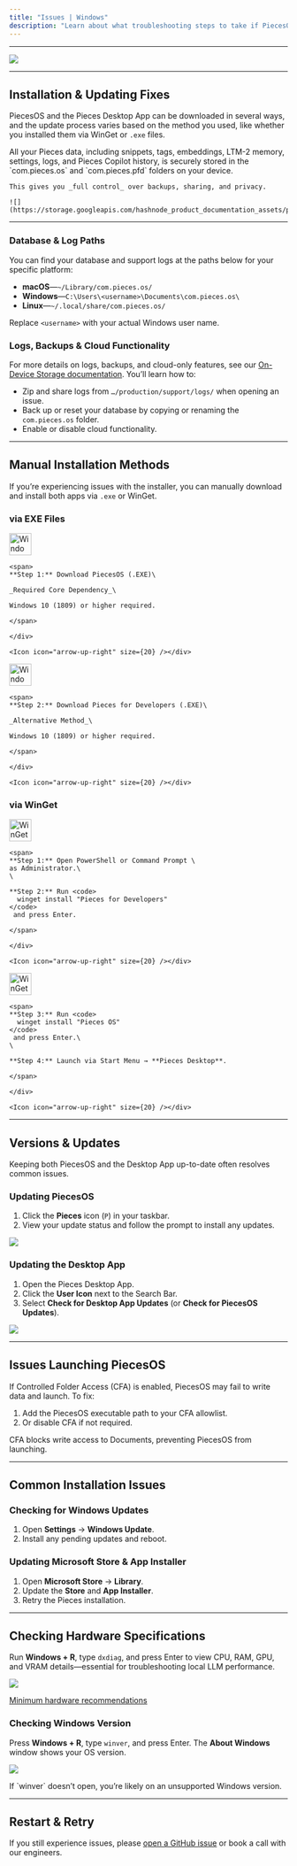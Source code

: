 ```yaml
---
title: "Issues | Windows"
description: "Learn about what troubleshooting steps to take if PiecesOS or the Pieces Desktop App isn’t working as expected on your Windows device."
---
```


---

![](https://storage.googleapis.com/hashnode_product_documentation_assets/meet_pieces_assets/meet_pieces/troubleshooting/windows/troubleshooting_windows.png)

---

## Installation & Updating Fixes

PiecesOS and the Pieces Desktop App can be downloaded in several ways, and the update process varies based on the method you used, like whether you installed them via WinGet or `.exe` files.

<Tabs>
  <Tab title="On-Device Storage">
    All your Pieces data, including snippets, tags, embeddings, LTM-2 memory, settings, logs, and Pieces Copilot history, is securely stored in the `com.pieces.os` and `com.pieces.pfd` folders on your device.

    This gives you _full control_ over backups, sharing, and privacy.

    ![](https://storage.googleapis.com/hashnode_product_documentation_assets/privacy_and_security/soc_secure_private.png)
  </Tab>
</Tabs>

---

### Database & Log Paths

You can find your database and support logs at the paths below for your specific platform:

- **macOS**—`~/Library/com.pieces.os/`
- **Windows**—`C:\Users\<username>\Documents\com.pieces.os\`
- **Linux**—`~/.local/share/com.pieces.os/`

Replace `<username>` with your actual Windows user name.

### Logs, Backups & Cloud Functionality

For more details on logs, backups, and cloud-only features, see our [On-Device Storage documentation](https://docs.pieces.app/products/core-dependencies/on-device-storage). You’ll learn how to:

- Zip and share logs from `…/production/support/logs/` when opening an issue.
- Back up or reset your database by copying or renaming the `com.pieces.os` folder.
- Enable or disable cloud functionality.

---

## Manual Installation Methods

If you’re experiencing issues with the installer, you can manually download and install both apps via `.exe` or WinGet.

### via EXE Files

<CardGroup cols={2}>
  <Card title="Download — PiecesOS (.EXE)" href="https://builds.pieces.app/stages/production/os_server/windows-exe/download?download=true&product=DOCUMENTATION_WEBSITE">
    <div style={{ display:"flex",alignItems:"center",justifyContent:"space-between",width:"100%" }}>
    <div style={{ display:"flex",alignItems:"center",gap:"0.5rem" }}>
    <img
      src="/public/icons/windows.png"
      width="40"
      height="40"
      noZoom={true}
      alt="Windows icon"
    />

    <span>
    **Step 1:** Download PiecesOS (.EXE)\
    
    _Required Core Dependency_\
    
    Windows 10 (1809) or higher required.

    </span>

    </div>

    <Icon icon="arrow-up-right" size={20} /></div>
  </Card>
  <Card title="Download — Pieces for Developers (.EXE)" href="https://builds.pieces.app/stages/production/pieces_for_x/windows-exe/download?download=true&product=DOCUMENTATION_WEBSITE">
    <div style={{ display:"flex",alignItems:"center",justifyContent:"space-between",width:"100%" }}>
    <div style={{ display:"flex",alignItems:"center",gap:"0.5rem" }}>
    <img
      src="/public/icons/windows.png"
      width="40"
      height="40"
      noZoom={true}
      alt="Windows icon"
    />

    <span>
    **Step 2:** Download Pieces for Developers (.EXE)\
    
    _Alternative Method_\
    
    Windows 10 (1809) or higher required.

    </span>

    </div>

    <Icon icon="arrow-up-right" size={20} /></div>
  </Card>
</CardGroup>

### via WinGet

<CardGroup cols={2}>
  <Card title="WinGet — Pieces for Developers">
    <div style={{ display:"flex",alignItems:"center",justifyContent:"space-between",width:"100%" }}>
    <div style={{ display:"flex",alignItems:"center",gap:"0.5rem" }}>
    <img
      src="/public/icons/wingetblue.webp"
      width="40"
      height="40"
      noZoom={true}
      alt="WinGet icon"
    />

    <span>
    **Step 1:** Open PowerShell or Command Prompt \
    as Administrator.\
    \
    
    **Step 2:** Run <code>
      winget install "Pieces for Developers"
    </code>
     and press Enter.

    </span>

    </div>

    <Icon icon="arrow-up-right" size={20} /></div>
  </Card>
  <Card title="WinGet — PiecesOS">
    <div style={{ display:"flex",alignItems:"center",justifyContent:"space-between",width:"100%" }}>
    <div style={{ display:"flex",alignItems:"center",gap:"0.5rem" }}>
    <img
      src="/public/icons/wingetblue.webp"
      width="40"
      height="40"
      noZoom={true}
      alt="WinGet icon"
    />

    <span>
    **Step 3:** Run <code>
      winget install "Pieces OS"
    </code>
     and press Enter.\
    \
    
    **Step 4:** Launch via Start Menu → **Pieces Desktop**.

    </span>

    </div>

    <Icon icon="arrow-up-right" size={20} /></div>
  </Card>
</CardGroup>

---

## Versions & Updates

Keeping both PiecesOS and the Desktop App up-to-date often resolves common issues.

### Updating PiecesOS

1. Click the **Pieces** icon (`P`) in your taskbar.
2. View your update status and follow the prompt to install any updates.

![](https://storage.googleapis.com/hashnode_product_documentation_assets/meet_pieces_assets/meet_pieces/troubleshooting/windows/windows_checking_pieces_os_for_updates.gif)

### Updating the Desktop App

1. Open the Pieces Desktop App.
2. Click the **User Icon** next to the Search Bar.
3. Select **Check for Desktop App Updates** (or **Check for PiecesOS Updates**).

![](https://storage.googleapis.com/hashnode_product_documentation_assets/meet_pieces_assets/meet_pieces/troubleshooting/windows/windows_check_pfd_for_updates.gif)

---

## Issues Launching PiecesOS

If Controlled Folder Access (CFA) is enabled, PiecesOS may fail to write data and launch. To fix:

1. Add the PiecesOS executable path to your CFA allowlist.
2. Or disable CFA if not required.

<Warning>
  CFA blocks write access to Documents, preventing PiecesOS from launching.
</Warning>

---

## Common Installation Issues

### Checking for Windows Updates

1. Open **Settings** → **Windows Update**.
2. Install any pending updates and reboot.

### Updating Microsoft Store & App Installer

1. Open **Microsoft Store** → **Library**.
2. Update the **Store** and **App Installer**.
3. Retry the Pieces installation.

---

## Checking Hardware Specifications

Run **Windows \+ R**, type `dxdiag`, and press Enter to view CPU, RAM, GPU, and VRAM details—essential for troubleshooting local LLM performance.

![](https://storage.googleapis.com/hashnode_product_documentation_assets/meet_pieces_assets/meet_pieces/troubleshooting/windows/windows_checking_hardware_specs.gif)

[Minimum hardware recommendations](https://docs.pieces.app/products/meet-pieces/troubleshooting/cross-platform#hardware-recommendations)

### Checking Windows Version

Press **Windows \+ R**, type `winver`, and press Enter. The **About Windows** window shows your OS version.

![](https://storage.googleapis.com/hashnode_product_documentation_assets/meet_pieces_assets/meet_pieces/troubleshooting/windows/checking_windows_ver.gif)

<Tip>
  If `winver` doesn’t open, you’re likely on an unsupported Windows version.
</Tip>

---

## Restart & Retry

If you still experience issues, please [open a GitHub issue](https://docs.pieces.app/products/support#open-a-github-issue) or book a call with our engineers.